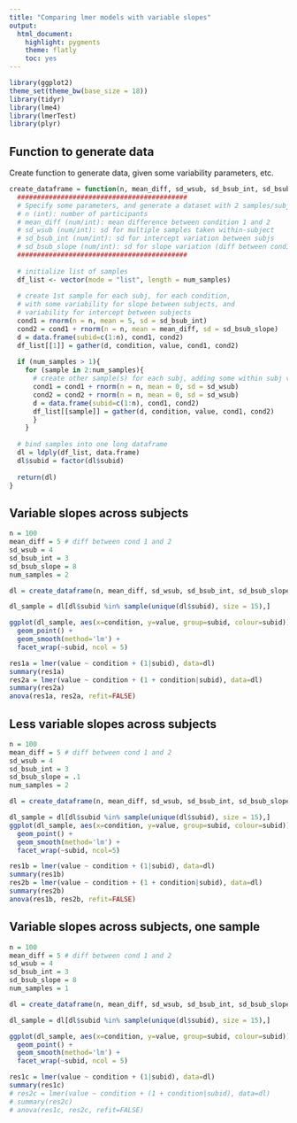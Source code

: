 ```yaml
---
title: "Comparing lmer models with variable slopes"
output:
  html_document:
    highlight: pygments
    theme: flatly
    toc: yes
---
```


```r
library(ggplot2)
theme_set(theme_bw(base_size = 18))
library(tidyr)
library(lme4)
library(lmerTest)
library(plyr)
```

## Function to generate data

Create function to generate data, given some variability parameters, etc.
```r
create_dataframe = function(n, mean_diff, sd_wsub, sd_bsub_int, sd_bsub_slope, num_samples){
  ###########################################
  # Specify some parameters, and generate a dataset with 2 samples/subj per 2 conditions
  # n (int): number of participants
  # mean_diff (num/int): mean difference between condition 1 and 2
  # sd_wsub (num/int): sd for multiple samples taken within-subject
  # sd_bsub_int (num/int): sd for intercept variation between subjs
  # sd_bsub_slope (num/int): sd for slope variation (diff between cond1 and 2) between subjs
  ###########################################
  
  # initialize list of samples
  df_list <- vector(mode = "list", length = num_samples)
  
  # create 1st sample for each subj, for each condition, 
  # with some variability for slope between subjects, and 
  # variability for intercept between subjects
  cond1 = rnorm(n = n, mean = 5, sd = sd_bsub_int)
  cond2 = cond1 + rnorm(n = n, mean = mean_diff, sd = sd_bsub_slope)
  d = data.frame(subid=c(1:n), cond1, cond2)
  df_list[[1]] = gather(d, condition, value, cond1, cond2)
  
  if (num_samples > 1){
    for (sample in 2:num_samples){
      # create other sample(s) for each subj, adding some within subj variability (noise)
      cond1 = cond1 + rnorm(n = n, mean = 0, sd = sd_wsub)
      cond2 = cond2 + rnorm(n = n, mean = 0, sd = sd_wsub)
      d = data.frame(subid=c(1:n), cond1, cond2)
      df_list[[sample]] = gather(d, condition, value, cond1, cond2)
      }
    }
  
  # bind samples into one long dataframe
  dl = ldply(df_list, data.frame)
  dl$subid = factor(dl$subid)
  
  return(dl)
}
```

## Variable slopes across subjects
```r
n = 100
mean_diff = 5 # diff between cond 1 and 2
sd_wsub = 4
sd_bsub_int = 3 
sd_bsub_slope = 8
num_samples = 2

dl = create_dataframe(n, mean_diff, sd_wsub, sd_bsub_int, sd_bsub_slope, num_samples)

dl_sample = dl[dl$subid %in% sample(unique(dl$subid), size = 15),]

ggplot(dl_sample, aes(x=condition, y=value, group=subid, colour=subid)) + 
  geom_point() + 
  geom_smooth(method='lm') +
  facet_wrap(~subid, ncol = 5)

res1a = lmer(value ~ condition + (1|subid), data=dl)
summary(res1a)
res2a = lmer(value ~ condition + (1 + condition|subid), data=dl)
summary(res2a)
anova(res1a, res2a, refit=FALSE)
```

## Less variable slopes across subjects
```r
n = 100
mean_diff = 5 # diff between cond 1 and 2
sd_wsub = 4
sd_bsub_int = 3
sd_bsub_slope = .1
num_samples = 2

dl = create_dataframe(n, mean_diff, sd_wsub, sd_bsub_int, sd_bsub_slope, num_samples)

dl_sample = dl[dl$subid %in% sample(unique(dl$subid), size = 15),]
ggplot(dl_sample, aes(x=condition, y=value, group=subid, colour=subid)) + 
  geom_point() + 
  geom_smooth(method='lm') +
  facet_wrap(~subid, ncol=5)

res1b = lmer(value ~ condition + (1|subid), data=dl)
summary(res1b)
res2b = lmer(value ~ condition + (1 + condition|subid), data=dl)
summary(res2b)
anova(res1b, res2b, refit=FALSE)
```

## Variable slopes across subjects, one sample
```r
n = 100
mean_diff = 5 # diff between cond 1 and 2
sd_wsub = 4
sd_bsub_int = 3 
sd_bsub_slope = 8
num_samples = 1

dl = create_dataframe(n, mean_diff, sd_wsub, sd_bsub_int, sd_bsub_slope, num_samples)

dl_sample = dl[dl$subid %in% sample(unique(dl$subid), size = 15),]

ggplot(dl_sample, aes(x=condition, y=value, group=subid, colour=subid)) + 
  geom_point() + 
  geom_smooth(method='lm') +
  facet_wrap(~subid, ncol = 5)

res1c = lmer(value ~ condition + (1|subid), data=dl)
summary(res1c)
# res2c = lmer(value ~ condition + (1 + condition|subid), data=dl)
# summary(res2c)
# anova(res1c, res2c, refit=FALSE)
```

